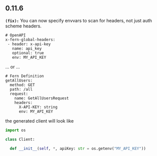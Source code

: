 ## 0.11.6
**`(fix):`** You can now specify envvars to scan for headers, not just auth scheme headers.

  ```
  # OpenAPI
  x-fern-global-headers:
   - header: x-api-key
     name: api_key
     optional: true
     env: MY_API_KEY
  ```

  ... or ...

  ```
  # Fern Definition
  getAllUsers:
    method: GET
    path: /all
    request:
      name: GetAllUsersRequest
      headers:
        X-API-KEY: string
        env: MY_API_KEY
  ```

  the generated client will look like

  ```python
  import os

  class Client:

    def __init__(self, *, apiKey: str = os.getenv("MY_API_KEY"))
  ```


